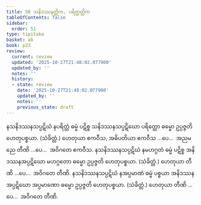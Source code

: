 ```yaml
---
title: 50 သနိဒဿနတ္တိက, ပရိတ္တတ္တိက
tableOfContents: false
sidebar:
  order: 51
type: tipitaka
basket: ab
book: p23
review:
  current: review
  updated: '2025-10-27T21:48:02.077900'
  updated_by: ''
  notes: ''
  history:
  - state: review
    date: '2025-10-27T21:48:02.077900'
    updated_by: ''
    notes: ''
    previous_state: draft
---
```



<ReviewStatus review={frontmatter.review} showDetails={true} />

<HypothesisAnnotation frontmatter={frontmatter} />

<DynamicBreadcrumb />

<Division number="59" book="p23" e="ch" v="40" p="421">

<Paragraph number="186" book="p23">
နသနိဒဿနသပ္ပဋိဃံ နပရိတ္တံ ဓမ္မံ ပဋိစ္စ သနိဒဿနသပ္ပဋိဃော ပရိတ္တော ဓမ္မော ဥပ္ပဇ္ဇတိ ဟေတုပစ္စယာ. (သံခိတ္တံ.) ဟေတုယာ ဧကဝီသ, အဓိပတိယာ ဧကဝီသ …ပေ…  အညမညေ တီဏိ …ပေ…  အဝိဂတေ ဧကဝီသ.
</Paragraph>

<Paragraph number="187" book="p23">
နသနိဒဿနသပ္ပဋိဃံ နမဟဂ္ဂတံ ဓမ္မံ ပဋိစ္စ အနိဒဿနအပ္ပဋိဃော မဟဂ္ဂတော ဓမ္မော ဥပ္ပဇ္ဇတိ ဟေတုပစ္စယာ. (သံခိတ္တံ.) ဟေတုယာ တီဏိ …ပေ…  အဝိဂတေ တီဏိ.
</Paragraph>

<Paragraph number="188" book="p23">
နသနိဒဿနသပ္ပဋိဃံ နအပ္ပမာဏံ ဓမ္မံ ပစ္စယာ အနိဒဿနအပ္ပဋိဃော အပ္ပမာဏော ဓမ္မော ဥပ္ပဇ္ဇတိ ဟေတုပစ္စယာ. (သံခိတ္တံ.) ဟေတုယာ တီဏိ …ပေ…  အဝိဂတေ တီဏိ.
</Paragraph>
</Division>